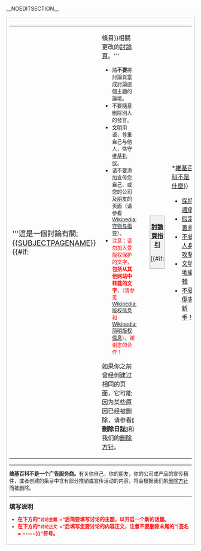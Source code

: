 __NOEDITSECTION__
<div class="plainlinks" id="newarticletext" style="margin-bottom: 5px; border: 1px solid #cccccc; padding: 7px; font-size: 95%;">
{| style="background: transparent; width: 100%"
|-
|
<span style="font-size:larger;">'''這是一個討論有關[[:{{SUBJECTPAGENAME}}]]{{#if: {{SUBJECTSPACE}}||條目}}相關更改的[[Wikipedia:讨论页|討論頁]]。'''</span>
* <small>請'''不要'''將討論頁當成討論這個主題的論壇。</small>
* <small>不要隨意刪除別人的發言。</small>
* <small>[[Wikipedia:文明|文明]]用语，尊重自己与他人，恪守[[Wikipedia:礼仪|维基礼仪]]。</small>
* <small>请不要添加宣传您自己、或您的公司及朋友的页面（请参看[[Wikipedia:守则与指导]]）。</span></small>
* <small><span style="color: red;">注意：请勿加入受版权保护的文字，'''包括从其他网站中转载的文字'''，（请参见[[Wikipedia:版权信息]]和[[Wikipedia:简明版权信息]]）。谢谢您的合作！</span></small>
如果你之前曾经创建过相同的页面，它可能因为某些原因已经被删除，请参看'''[{{fullurl:Special:Log/delete|page={{FULLPAGENAMEE}}}} 刪除日誌]'''和我们的[[Wikipedia:删除方针|删除方针]]。
|<div style="border: 1px solid #999999; background-color: #f2f2f2; margin-left: 20px; margin-bottom: 0px; margin-right: 3px; text-align:left;">
<center>'''[[Wikipedia:討論頁指導方針|討論頁指引]]'''</center>
{{#if: {{SUBJECTSPACE}}||*[[Wikipedia:不适合维基百科的文章|維基百科不是什麼]]}}
*[[Wikipedia:礼仪|保持禮儀]]
*[[Wikipedia:假定善意|假定善意]]
*[[Wikipedia:不要人身攻击|不要人身攻擊]]
*[[Wikipedia:文明|文明地編輯]]
*[[Wikipedia:不要伤害新手|不要傷害新手]]！
</div>
|}
----
'''维基百科不是一个广告服务商。'''有关你自己，你的朋友，你的公司或产品的宣传稿件，或者创建的条目中含有部分推销或宣传活动的内容，将会根据我们的[[Wikipedia:删除方针|删除方针]]而被删除。
----
<span style="font-size:larger;">'''填写说明'''</span>
* <span style="color: red;">'''在下方的“<code>讨论主题 = </code>”后简要填写讨论的主题，以开启一个新的话题。'''</span>
* <span style="color: red;">'''在下方的“<code>讨论正文 = </code>”后填写您要讨论的内容正文，注意不要删除末尾的“|签名<nowiki> = ~~~~}}</nowiki>”符号。'''</span>
</div>